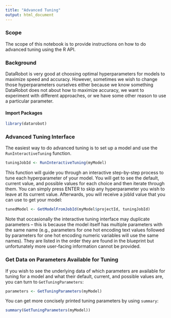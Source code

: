 ```yaml
---
title: "Advanced Tuning"
output: html_document
---
```


### Scope
The scope of this notebook is to provide instructions on how to do advanced tuning using the R API.

### Background

DataRobot is very good at choosing optimal hyperparameters for models to maximize speed and accuracy. However, sometimes we wish to change those hyperparameters ourselves either because we know something DataRobot does not about how to maximize accuracy, we want to experiment with different approaches, or we have some other reason to use a particular parameter.

#### Import Packages

```r
library(datarobot)
```

### Advanced Tuning Interface
The easiest way to do advanced tuning is to set up a model and use the <code>RunInteractiveTuning</code> function.

```r
tuningJobId <- RunInteractiveTuning(myModel)
```

This function will guide you through an interactive step-by-step process to tune each hyperparameter of your model. You will get to see the default, current value, and possible values for each choice and then iterate through them. You can simply press ENTER to skip any hyperparameter you wish to leave at its current value. Afterwards, you will receive a jobId value that you can use to get your model:

```r
tunedModel <- GetModelFromJobId(myModel$projectId, tuningJobId)
```

Note that occasionally the interactive tuning interface may duplicate parameters – this is because the model itself has multiple parameters with the same name (e.g., parameters for one hot encoding text values followed by parameters for one hot encoding numeric variables will use the same names). They are listed in the order they are found in the blueprint but unfortunately more user-facing information cannot be provided.

### Get Data on Parameters Available for Tuning
If you wish to see the underlying data of which parameters are available for tuning for a model and what their default, current, and possible values are, you can turn to <code>GetTuningParameters</code>:

```r
parameters <- GetTuningParameters(myModel)
```

You can get more concisely printed tuning parameters by using <code>summary</code>:

```r
summary(GetTuningParameters(myModel))
```
